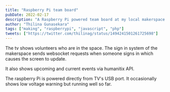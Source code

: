 ```yaml
---
title: "Raspberry Pi team board"
pubDate: 2022-02-17
description: "A Raspberry Pi powered team board at my local makerspace."
author: "Thilina Gunasekara"
tags: ["making", "raspberrypi", "javascript", "php"]
tweets: ["https://twitter.com/thilinag/status/1494241501261725698"]
---
```


The tv shows volunteers who are in the space. The sign in system of the makerspace sends websocket requests when someone signs in which causes the screen to update.

It also shows upcoming and current events via humanitix API.

The raspberry Pi is powered directly from TV's USB port. It occasionally shows low voltage warning but running well so far.
